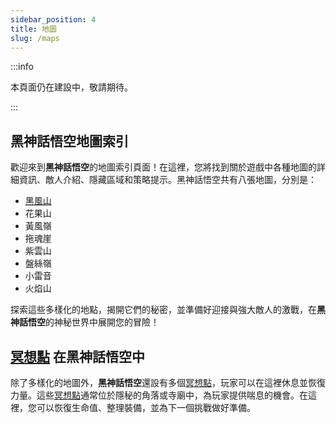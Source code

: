 ```yaml
---
sidebar_position: 4
title: 地圖
slug: /maps
---
```


:::info

本頁面仍在建設中，敬請期待。

:::

## 黑神話悟空地圖索引

歡迎來到**黑神話悟空**的地圖索引頁面！在這裡，您將找到關於遊戲中各種地圖的詳細資訊、敵人介紹、隱藏區域和策略提示。黑神話悟空共有八張地圖，分別是：

- [黑風山](/docs/blackwindmountain)
- 花果山
- 黃風嶺
- 拖魂崖
- 紫雲山
- 盤絲嶺
- 小雷音
- 火焰山

探索這些多樣化的地點，揭開它們的秘密，並準備好迎接與強大敵人的激戰，在**黑神話悟空**的神秘世界中展開您的冒險！

## [冥想點](/docs/meditationspots) 在黑神話悟空中

除了多樣化的地圖外，**黑神話悟空**還設有多個[冥想點](/docs/meditationspots)，玩家可以在這裡休息並恢復力量。這些[冥想點](/docs/meditationspots)通常位於隱秘的角落或寺廟中，為玩家提供喘息的機會。在這裡，您可以恢復生命值、整理裝備，並為下一個挑戰做好準備。